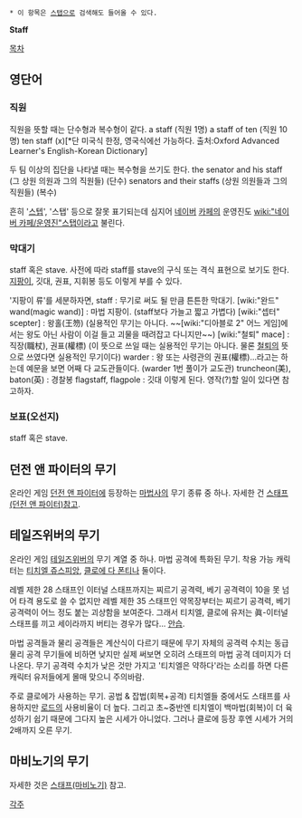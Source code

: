  * 이 항목은 [[스탭]]으로 검색해도 들어올 수 있다.

'''Staff'''

[[목차]]
== 영단어 ==
=== 직원 ===
직원을 뜻할 때는 단수형과 복수형이 같다.
a staff (직원 1명)
a staff of ten (직원 10명)
ten staff (x)[*단 미국식 한정, 영국식에선 가능하다. 출처:Oxford Advanced Learner's English-Korean Dictionary]

두 팀 이상의 집단을 나타낼 때는 복수형을 쓰기도 한다.
the senator and his staff (그 상원 의원과 그의 직원들) (단수)
senators and their staffs (상원 의원들과 그의 직원들) (복수)

흔히 '[[스텝]]', '스탭' 등으로 잘못 표기되는데 심지어 [[네이버]] [[카페]]의 운영진도 [[wiki:"네이버 카페/운영진"스탭]]이라고 불린다.

=== 막대기 ===
staff 혹은 stave.
사전에 따라 staff를 stave의 구식 또는 격식 표현으로 보기도 한다.
[[지팡이]], 깃대, 권표, 지휘봉 등도 이렇게 부를 수 있다.

'지팡이 류'를 세분하자면,
staff : 무기로 써도 될 만큼 튼튼한 막대기.
[wiki:"완드" wand(magic wand)] : 마법 지팡이. (staff보다 가늘고 짧고 가볍다)
[wiki:"셉터" scepter] : 왕홀(王笏) (실용적인 무기는 아니다. ~~[wiki:"디아블로 2" 어느 게임]에서는 왕도 아닌 사람이 이걸 들고 괴물을 때려잡고 다니지만~~)
[wiki:"철퇴" mace] : 직장(職杖), 권표(權標) (이 뜻으로 쓰일 때는 실용적인 무기는 아니다. 물론 [[철퇴]]의 뜻으로 쓰였다면 실용적인 무기이다)
warder : 왕 또는 사령관의 권표(權標)...라고는 하는데 예문을 보면 어째 다 교도관들이다. (warder 1번 풀이가 교도관)
truncheon(美), baton(英) : 경찰봉
flagstaff, flagpole : 깃대
이렇게 된다. 영작(?)할 일이 있다면 참고하자.

=== 보표(오선지) ===
staff 혹은 stave.

== 던전 앤 파이터의 무기 ==
온라인 게임 [[던전 앤 파이터]]에 등장하는 [[마법사]]의 무기 종류 중 하나. 자세한 건 [[스태프(던전 앤 파이터)]]참고.

== 테일즈위버의 무기 ==
온라인 게임 [[테일즈위버]]의 무기 계열 중 하나. 마법 공격에 특화된 무기. 착용 가능 캐릭터는 [[티치엘 쥬스피앙]], [[클로에 다 폰티나]] 둘이다.

레벨 제한 28 스태프인 이터널 스태프까지는 찌르기 공격력, 베기 공격력이 10을 못 넘어 타격 용도로 쓸 수 없지만 레벨 제한 35 스태프인 약목장부터는 찌르기 공격력, 베기 공격력이 어느 정도 붙는 괴상함을 보여준다. 그래서 티치엘, 클로에 유저는 眞-이터널 스태프를 끼고 세이라까지 버티는 경우가 많다... [[안습]].

마법 공격들과 물리 공격들은 계산식이 다르기 때문에 무기 자체의 공격력 수치는 동급 물리 공격 무기들에 비하면 낮지만 실제 써보면 오히려 스태프의 마법 공격 데미지가 더 나온다. 무기 공격력 수치가 낮은 것만 가지고 '티치엘은 약하다'라는 소리를 하면 다른 캐릭터 유저들에게 몰매 맞으니 주의바람.

주로 클로에가 사용하는 무기. 공법 & 잡법(회복+공격) 티치엘들 중에서도 스태프를 사용하지만 [[로드]]의 사용비율이 더 높다. 그리고 초~중반엔 티치엘이 백마법(회복)이 더 육성하기 쉽기 때문에 그다지 높은 시세가 아니었다. 그러나 클로에 등장 후엔 시세가 거의 2배까지 오른 무기.

== 마비노기의 무기 ==
자세한 것은 [[스태프(마비노기)]] 참고.

[[각주]]
